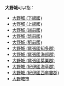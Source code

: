 {{disambig|D大|Cat=三字日本地名消歧義}}

'''大野城'''可以指：
*[[大野城_(下總國)|大野城 (下總國)]]
*[[大野城_(上總國)|大野城 (上總國)]]
*[[大野城_(越前國)|大野城 (越前國)]]
*[[大野城_(筑前國)|大野城 (筑前國)]]
*[[大野城_(肥前國)|大野城 (肥前國)]]
*[[大野城_(尾張國知多郡)|大野城 (尾張國知多郡)]]
*[[大野城_(尾張國海部郡)|大野城 (尾張國海部郡)]]
*[[大野城_(尾張國葉栗郡)|大野城 (尾張國葉栗郡)]]
*[[大野城_(紀伊國海草郡)|大野城 (紀伊國海草郡)]]
*[[大野城_(紀伊國西牟婁郡)|大野城 (紀伊國西牟婁郡)]]
*[[大野城市|大野城市]]